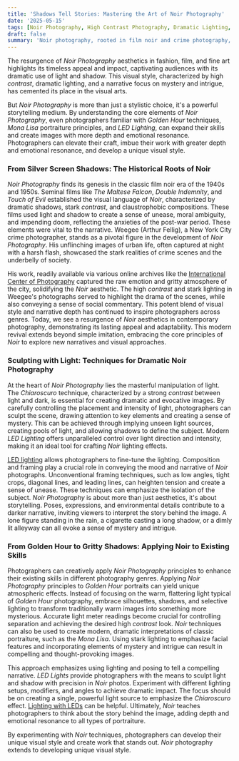 ```yaml
---
title: 'Shadows Tell Stories: Mastering the Art of Noir Photography'
date: '2025-05-15'
tags: [Noir Photography, High Contrast Photography, Dramatic Lighting, Chiaroscuro Lighting, Black and White Photography]
draft: false
summary: 'Noir photography, rooted in film noir and crime photography, uses dramatic light, shadows, and composition to tell compelling, often mysterious stories, which can be incorporated into other genres for unique and evocative results....'
---
```


The resurgence of *Noir Photography* aesthetics in fashion, film, and fine art highlights its timeless appeal and impact, captivating audiences with its dramatic use of light and shadow. This visual style, characterized by high *contrast*, dramatic lighting, and a narrative focus on mystery and intrigue, has cemented its place in the visual arts.



But *Noir Photography* is more than just a stylistic choice, it's a powerful storytelling medium. By understanding the core elements of *Noir Photography*, even photographers familiar with *Golden Hour* techniques, *Mona Lisa* portraiture principles, and *LED Lighting*, can expand their skills and create images with more depth and emotional resonance. Photographers can elevate their craft, imbue their work with greater depth and emotional resonance, and develop a unique visual style.



### From Silver Screen Shadows: The Historical Roots of Noir



*Noir Photography* finds its genesis in the classic film noir era of the 1940s and 1950s. Seminal films like *The Maltese Falcon*, *Double Indemnity*, and *Touch of Evil* established the visual language of *Noir*, characterized by dramatic shadows, stark *contrast*, and claustrophobic compositions. These films used light and shadow to create a sense of unease, moral ambiguity, and impending doom, reflecting the anxieties of the post-war period.
These elements were vital to the narrative.
Weegee (Arthur Fellig), a New York City crime photographer, stands as a pivotal figure in the development of *Noir Photography*. His unflinching images of urban life, often captured at night with a harsh flash, showcased the stark realities of crime scenes and the underbelly of society.

His work, readily available via various online archives like the [International Center of Photography](https://www.icp.org/browse/artists/weegee) captured the raw emotion and gritty atmosphere of the city, solidifying the *Noir* aesthetic.
The high *contrast* and stark lighting in Weegee's photographs served to highlight the drama of the scenes, while also conveying a sense of social commentary. This potent blend of visual style and narrative depth has continued to inspire photographers across genres.
Today, we see a resurgence of *Noir* aesthetics in contemporary photography, demonstrating its lasting appeal and adaptability. This modern revival extends beyond simple imitation, embracing the core principles of *Noir* to explore new narratives and visual approaches.



### Sculpting with Light: Techniques for Dramatic Noir Photography



At the heart of *Noir Photography* lies the masterful manipulation of light. The *Chiaroscuro* technique, characterized by a strong *contrast* between light and dark, is essential for creating dramatic and evocative images. By carefully controlling the placement and intensity of light, photographers can sculpt the scene, drawing attention to key elements and creating a sense of mystery.
This can be achieved through implying unseen light sources, creating pools of light, and allowing shadows to define the subject. Modern *LED Lighting* offers unparalleled control over light direction and intensity, making it an ideal tool for crafting *Noir* lighting effects.

[LED lighting](https://www.usa.philips.com/lighting/consumer/led-lights) allows photographers to fine-tune the lighting.
Composition and framing play a crucial role in conveying the mood and narrative of *Noir* photographs. Unconventional framing techniques, such as low angles, tight crops, diagonal lines, and leading lines, can heighten tension and create a sense of unease.
These techniques can emphasize the isolation of the subject.
*Noir Photography* is about more than just aesthetics, it's about storytelling. Poses, expressions, and environmental details contribute to a darker narrative, inviting viewers to interpret the story behind the image. A lone figure standing in the rain, a cigarette casting a long shadow, or a dimly lit alleyway can all evoke a sense of mystery and intrigue.



### From Golden Hour to Gritty Shadows: Applying Noir to Existing Skills



Photographers can creatively apply *Noir Photography* principles to enhance their existing skills in different photography genres. Applying *Noir Photography* principles to *Golden Hour* portraits can yield unique atmospheric effects.
Instead of focusing on the warm, flattering light typical of *Golden Hour* photography, embrace silhouettes, shadows, and selective lighting to transform traditionally warm images into something more mysterious. Accurate light meter readings become crucial for controlling separation and achieving the desired high *contrast* look.
*Noir* techniques can also be used to create modern, dramatic interpretations of classic portraiture, such as the *Mona Lisa*. Using stark lighting to emphasize facial features and incorporating elements of mystery and intrigue can result in compelling and thought-provoking images.

This approach emphasizes using lighting and posing to tell a compelling narrative.
*LED Lights* provide photographers with the means to sculpt light and shadow with precision in *Noir* photos. Experiment with different lighting setups, modifiers, and angles to achieve dramatic impact. The focus should be on creating a single, powerful light source to emphasize the *Chiaroscuro* effect. [Lighting with LEDs](https://www.adorama.com/alc/0044869/article/LED-Photography-Lighting-Tips) can be helpful.
Ultimately, *Noir* teaches photographers to think about the story behind the image, adding depth and emotional resonance to all types of portraiture.

By experimenting with *Noir* techniques, photographers can develop their unique visual style and create work that stands out. *Noir* photography extends to developing unique visual style.

